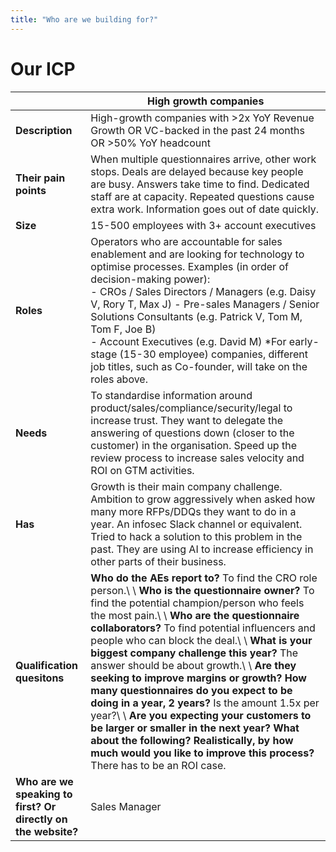 ```yaml
---
title: "Who are we building for?"
---
```


# Our ICP

|                                                               | High growth companies                                                                                                                                                                                                                                                                                                                                                                                                                                                                                                                                                                                                                                                                                                                                            |
| ------------------------------------------------------------- | ---------------------------------------------------------------------------------------------------------------------------------------------------------------------------------------------------------------------------------------------------------------------------------------------------------------------------------------------------------------------------------------------------------------------------------------------------------------------------------------------------------------------------------------------------------------------------------------------------------------------------------------------------------------------------------------------------------------------------------------------------------------- |
| **Description**                                               | High-growth companies with \>2x YoY Revenue Growth OR VC-backed in the past 24 months OR \>50% YoY headcount                                                                                                                                                                                                                                                                                                                                                                                                                                                                                                                                                                                                                                                     |
| **Their pain points**                                         | When multiple questionnaires arrive, other work stops. Deals are delayed because key people are busy. Answers take time to find. Dedicated staff are at capacity. Repeated questions cause extra work. Information goes out of date quickly.                                                                                                                                                                                                                                                                                                                                                                                                                                                                                                                     |
| **Size**                                                      | 15-500 employees with 3\+ account executives                                                                                                                                                                                                                                                                                                                                                                                                                                                                                                                                                                                                                                                                                                                     |
| **Roles**                                                     | Operators who are accountable for sales enablement and are looking for technology to optimise processes.    Examples (in order of decision-making power):<br />- CROs / Sales Directors / Managers (e.g. Daisy V, Rory T, Max J)   - Pre-sales Managers / Senior Solutions Consultants (e.g. Patrick V, Tom M, Tom F, Joe B)<br />- Account Executives (e.g. David M)  \*For early-stage (15-30 employee) companies, different job titles, such as Co-founder, will take on the roles above.                                                                                                                                                                                                                                                                           |
| **Needs**                                                     | To standardise information around product/sales/compliance/security/legal to increase trust.  They want to delegate the answering of questions down (closer to the customer) in the organisation.  Speed up the review process to increase sales velocity and ROI on GTM activities.                                                                                                                                                                                                                                                                                                                                                                                                                                                                             |
| **Has**                                                       | Growth is their main company challenge.  Ambition to grow aggressively when asked how many more RFPs/DDQs they want to do in a year.  An infosec Slack channel or equivalent.  Tried to hack a solution to this problem in the past.  They are using AI to increase efficiency in other parts of their business.                                                                                                                                                                                                                                                                                                                                                                                                                                                 |
| **Qualification quesitons**                                   | **Who do the AEs report to?** To find the CRO role person.\\ \\ **Who is the questionnaire owner?** To find the potential champion/person who feels the most pain.\\ \\ **Who are the questionnaire collaborators?** To find potential influencers and people who can block the deal.\\ \\ **What is your biggest company challenge this year?** The answer should be about growth.\\ \\ **Are they seeking to improve margins or growth?** **How many questionnaires do you expect to be doing in a year, 2 years?** Is the amount 1.5x per year?\\ \\ **Are you expecting your customers to be larger or smaller in the next year? What about the following? Realistically, by how much would you like to improve this process?** There has to be an ROI case. |
| **Who are we speaking to first? Or directly on the website?** | Sales Manager                                                                                                                                                                                                                                                                                                                                                                                                                                                                                                                                                                                                                                                                                                                                                    |
